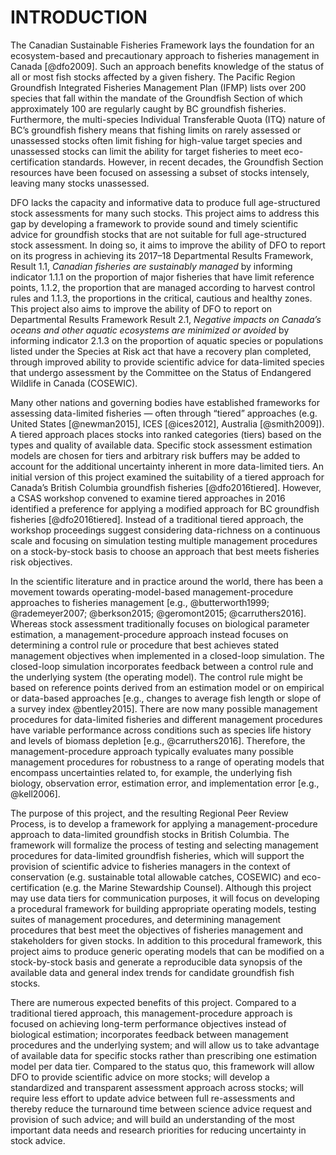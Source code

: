 # INTRODUCTION

The Canadian Sustainable Fisheries Framework lays the foundation for an
ecosystem-based and precautionary approach to fisheries management in Canada
[@dfo2009]. Such an approach benefits knowledge of the status of all or most
fish stocks affected by a given fishery. The Pacific Region Groundfish
Integrated Fisheries Management Plan (IFMP) lists over 200 species that fall
within the mandate of the Groundfish Section of which approximately 100 are
regularly caught by BC groundfish fisheries. Furthermore, the multi-species
Individual Transferable Quota (ITQ) nature of BC's groundfish fishery means
that fishing limits on rarely assessed or unassessed stocks often limit fishing
for high-value target species and unassessed stocks can limit the ability for
target fisheries to meet eco-certification standards. However, in recent
decades, the Groundfish Section resources have been focused on assessing
a subset of stocks intensely, leaving many stocks unassessed.

DFO lacks the capacity and informative data to produce full age-structured
stock assessments for many such stocks. This project aims to address this gap
by developing a framework to provide sound and timely scientific advice for
groundfish stocks that are not suitable for full age-structured stock
assessment. In doing so, it aims to improve the ability of DFO to report on its
progress in achieving its 2017--18 Departmental Results Framework, Result 1.1,
*Canadian fisheries are sustainably managed* by informing indicator 1.1.1 on
the proportion of major fisheries that have limit reference points, 1.1.2, the
proportion that are managed according to harvest control rules and 1.1.3, the
proportions in the critical, cautious and healthy zones. This project also aims
to improve the ability of DFO to report on Departmental Results Framework
Result 2.1, *Negative impacts on Canada's oceans and other aquatic ecosystems
are minimized or avoided* by informing indicator 2.1.3 on the proportion of
aquatic species or populations listed under the Species at Risk act that have
a recovery plan completed, through improved ability to provide scientific
advice for data-limited species that undergo assessment by the Committee on the
Status of Endangered Wildlife in Canada (COSEWIC).

Many other nations and governing bodies have established frameworks for
assessing data-limited fisheries --- often through "tiered" approaches (e.g.
United States [@newman2015], ICES [@ices2012], Australia [@smith2009]).
A tiered approach places stocks into ranked categories (tiers) based on the
types and quality of available data. Specific stock assessment estimation
models are chosen for tiers and arbitrary risk buffers may be added to account
for the additional uncertainty inherent in more data-limited tiers. An initial
version of this project examined the suitability of a tiered approach for
Canada's British Columbia groundfish fisheries [@dfo2016tiered]. However,
a CSAS workshop convened to examine tiered approaches in 2016 identified
a preference for applying a modified approach for BC groundfish fisheries
[@dfo2016tiered]. Instead of a traditional tiered approach, the workshop
proceedings suggest considering data-richness on a continuous scale and
focusing on simulation testing multiple management procedures on
a stock-by-stock basis to choose an approach that best meets fisheries risk
objectives.

In the scientific literature and in practice around the world, there has been
a movement towards operating-model-based management-procedure approaches to
fisheries management [e.g., @butterworth1999; @rademeyer2007; @berkson2015;
@geromont2015; @carruthers2016]. Whereas stock assessment traditionally focuses
on biological parameter estimation, a management-procedure approach instead
focuses on determining a control rule or procedure that best achieves stated
management objectives when implemented in a closed-loop simulation. The
closed-loop simulation incorporates feedback between a control rule and the
underlying system (the operating model). The control rule might be based on
reference points derived from an estimation model or on empirical or data-based
approaches [e.g., changes to average fish length or slope of a survey index
@bentley2015]. There are now many possible management procedures for
data-limited fisheries and different management procedures have variable
performance across conditions such as species life history and levels of
biomass depletion [e.g., @carruthers2016]. Therefore, the
management-procedure approach typically evaluates many possible management
procedures for robustness to a range of operating models that encompass
uncertainties related to, for example, the underlying fish biology, observation
error, estimation error, and implementation error [e.g., @kell2006].

The purpose of this project, and the resulting Regional Peer Review Process, is
to develop a framework for applying a management-procedure approach to
data-limited groundfish stocks in British Columbia. The framework will
formalize the process of testing and selecting management procedures for
data-limited groundfish fisheries, which will support the provision of
scientific advice to fisheries managers in the context of conservation (e.g.
sustainable total allowable catches, COSEWIC) and eco-certification (e.g. the
Marine Stewardship Counsel). Although this project may use data tiers for
communication purposes, it will focus on developing a procedural framework for
building appropriate operating models, testing suites of management procedures,
and determining management procedures that best meet the objectives of
fisheries management and stakeholders for given stocks. In addition to this
procedural framework, this project aims to produce generic operating models
that can be modified on a stock-by-stock basis and generate a reproducible data
synopsis of the available data and general index trends for candidate
groundfish fish stocks.

There are numerous expected benefits of this project. Compared to a traditional
tiered approach, this management-procedure approach is focused on achieving
long-term performance objectives instead of biological estimation; incorporates
feedback between management procedures and the underlying system; and will
allow us to take advantage of available data for specific stocks rather than
prescribing one estimation model per data tier. Compared to the status quo,
this framework will allow DFO to provide scientific advice on more stocks; will
develop a standardized and transparent assessment approach across stocks; will
require less effort to update advice between full re-assessments and thereby
reduce the turnaround time between science advice request and provision of such
advice; and will build an understanding of the most important data needs and
research priorities for reducing uncertainty in stock advice.

